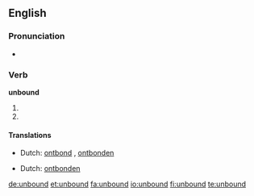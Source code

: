 ==English==

===Pronunciation===
* {{IPA|/ʌn'baʊnd/}}

===Verb===
'''unbound'''

# {{simple past of|[[unbind]]}}
# {{past participle of|[[unbind]]}}

====Translations====
{{trans-top|simple past of "to unbind"}}
* Dutch: [[ontbond]] {{s}}, [[ontbonden]] {{p}}
{{trans-bottom}}

{{trans-top|past participle of "to unbind"}}
* Dutch: [[ontbonden]]
{{trans-bottom}}

[[de:unbound]]
[[et:unbound]]
[[fa:unbound]]
[[io:unbound]]
[[fi:unbound]]
[[te:unbound]]
